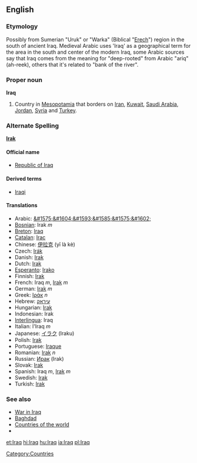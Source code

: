 ==English==

===Etymology===
Possibly from Sumerian "Uruk" or "Warka" (Biblical "[[Erech]]") region in the south of ancient Iraq. Medieval Arabic uses 'Iraq' as a geographical term for the area in the south and center of the modern Iraq, some Arabic sources say that Iraq comes from the meaning for "deep-rooted" from Arabic "ariq" (ah-reek), others that it's related to "bank of the river".
   
===Proper noun===
'''Iraq'''
# Country in [[Mesopotamia]] that borders on [[Iran]], [[Kuwait]], [[Saudi Arabia]], [[Jordan]], [[Syria]] and [[Turkey]].

=== Alternate Spelling ===
'''[[Irak]]'''

====Official name====
*[[Republic of Iraq]]

====Derived terms====
*[[Iraqi]]

==== Translations ====
*Arabic: [[&#1575;&#1604;&#1593;&#1585;&#1575;&#1602;]]
*[[Bosnian]]: Irak ''m''
*[[Breton]]: [[Iraq]]
*[[Catalan]]: [[Irac]]
*Chinese: [[伊拉克]] (yī là kè)
*Czech: [[Irák]]
*Danish: [[Irak]]
*Dutch: [[Irak]]
*[[Esperanto]]: [[Irako]]
*Finnish: [[Irak]]
*French: Iraq ''m'', [[Irak]] ''m''
*German: [[Irak]] ''m''
*Greek: [[Ιράκ]] ''n''
*Hebrew: [[עיראק]]
*Hungarian: [[Irak]]
*Indonesian: Irak
*[[Interlingua]]: Iraq
*Italian: l'Iraq ''m''
*Japanese: [[イラク]] (Iraku)
*Polish: [[Irak]]
*Portuguese: [[Iraque]]
*Romanian: [[Irak]] ''n''
*Russian: [[Ирак]] (Irak)
*Slovak: [[Irak]]
*Spanish: Iraq ''m'', [[Irak]] ''m''
*Swedish: [[Irak]]
*Turkish: [[Irak]]

===See also===
*[[War in Iraq]]
*[[Baghdad]]
*[[Countries of the world]]
*{{Wikipedia}}

[[Category:Countries]]

[[et:Iraq]]
[[hi:Iraq]]
[[hu:Iraq]]
[[ia:Iraq]]
[[pl:Iraq]]